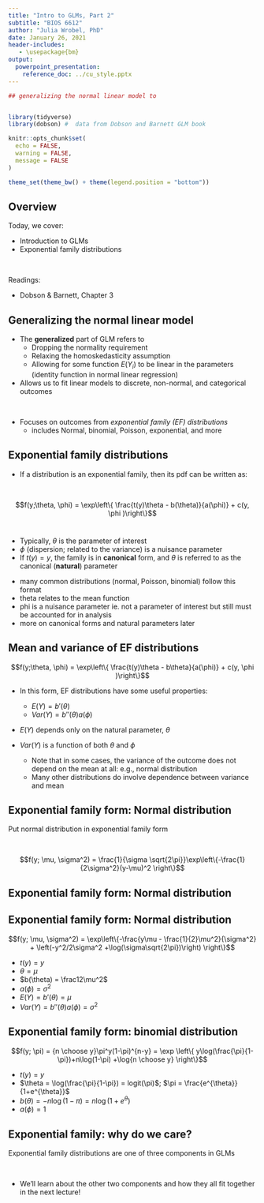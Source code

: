 ```yaml
---
title: "Intro to GLMs, Part 2"
subtitle: "BIOS 6612"
author: "Julia Wrobel, PhD"
date: January 26, 2021
header-includes:
   - \usepackage{bm}
output:
  powerpoint_presentation:
    reference_doc: ../cu_style.pptx
---
```


```r
## generalizing the normal linear model to


library(tidyverse)
library(dobson) #  data from Dobson and Barnett GLM book

knitr::opts_chunk$set(
  echo = FALSE,
  warning = FALSE,
  message = FALSE
)

theme_set(theme_bw() + theme(legend.position = "bottom"))
```

## Overview

Today, we cover:

* Introduction to GLMs
* Exponential family distributions

<br>

Readings:

* Dobson & Barnett, Chapter 3


## Generalizing the normal linear model

- The **generalized** part of GLM refers to
  - Dropping the normality requirement
  - Relaxing the homoskedasticity assumption
  - Allowing for some function $E(Y_i)$ to be linear in the parameters (identity function in normal linear regression)
  


- Allows us to fit linear models to discrete, non-normal, and categorical outcomes

<br>

- Focuses on outcomes from *exponential family (EF) distributions*
  - includes Normal, binomial, Poisson, exponential, and more
  
## Exponential family distributions

-  If a distribution is an exponential family, then its pdf can be written as:

<br>

$$f(y;\theta, \phi) = \exp\left\{ \frac{t(y)\theta - b(\theta)}{a(\phi)} + c(y, \phi )\right\}$$
<br>

- Typically, $\theta$ is the parameter of interest
- $\phi$ (dispersion; related to the variance) is  a nuisance parameter
- If $t(y) = y$, the family is in **canonical** form, and $\theta$ is referred to as the canonical (**natural**) parameter

::: notes
- many common distributions (normal, Poisson, binomial) follow this format
- theta relates to the mean function
- phi is a nuisance parameter ie. not a parameter of interest but still must be accounted for in analysis
- more on canonical forms and natural parameters later
::: 

## Mean and variance of EF distributions

$$f(y;\theta, \phi) = \exp\left\{ \frac{t(y)\theta - b\theta}{a(\phi)} + c(y, \phi )\right\}$$

- In this form, EF distributions have some useful properties:

  - $E(Y) = b'(\theta)$
  - $Var(Y) = b''(\theta)a(\phi)$
- $E(Y)$ depends only on the natural parameter, $\theta$
- $Var(Y)$ is a function of both $\theta$ and $\phi$
  - Note that in some cases, the variance of the outcome does not depend on the mean at all: e.g., normal distribution
  - Many other distributions do involve dependence between variance and mean

## Exponential family form: Normal distribution

Put normal distribution in exponential family form

<br>

$$f(y; \mu, \sigma^2) = \frac{1}{\sigma \sqrt{2\pi}}\exp\left\{-\frac{1}{2\sigma^2}(y-\mu)^2 \right\}$$

## Exponential family form: Normal distribution

## Exponential family form: Normal distribution

$$f(y; \mu, \sigma^2) = \exp\left\{-\frac{y\mu - \frac{1}{2}\mu^2}{\sigma^2} + \left(-y^2/2\sigma^2 +\log(\sigma\sqrt{2\pi})\right) \right\}$$

- $t(y) = y$
- $\theta = \mu$
- $b(\theta) = \frac12\mu^2$
- $a(\phi) = \sigma^2$
- $E(Y) = b'(\theta) = \mu$
- $Var(Y) = b''(\theta)a(\phi) = \sigma^2$

## Exponential family form: binomial distribution


$$f(y; \pi) = {n \choose y}\pi^y(1-\pi)^{n-y} = \exp \left\{ y\log(\frac{\pi}{1-\pi})+n\log(1-\pi) +\log{n \choose y} \right\}$$



- $t(y) = y$
- $\theta = \log(\frac{\pi}{1-\pi}) = logit(\pi)$;  $\pi = \frac{e^{\theta}}{1+e^{\theta}}$ 
- $b(\theta) = -n\log(1-\pi) = n\log(1+e^{\theta})$
- $a(\phi) = 1$


## Exponential family: why do we care?

Exponential family distributions are one of three components in GLMs

<br>
 
* We'll learn about the other two components and how they all fit together in the next lecture!


